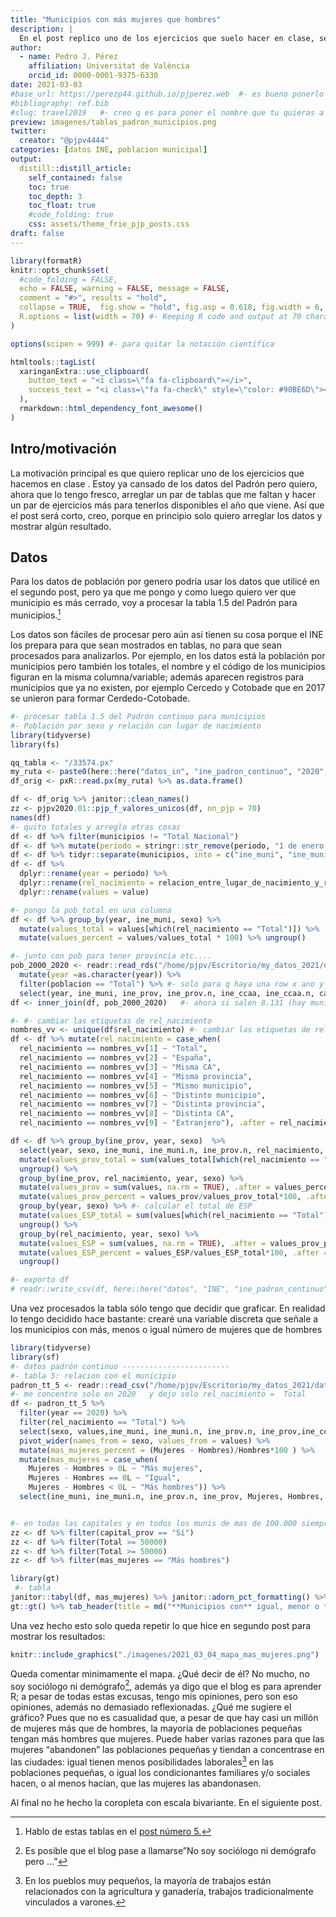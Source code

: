 ```yaml
---
title: "Municipios con más mujeres que hombres"
description: |
  En el post replico uno de los ejercicios que suelo hacer en clase, se trata de obtener y visualizar los municipios españoles que tienen más mujeres que hombres. LLama la atención que, apeasr de hay casi un millón de mujeres más que de hombres, el 75% de los municipios, generalmente los municipios más pequeños, tienen más hombres que mujeres. 
author:
  - name: Pedro J. Pérez
    affiliation: Universitat de València
    orcid_id: 0000-0001-9375-6330
date: 2021-03-03
#base_url: https://perezp44.github.io/pjperez.web  #- es bueno ponerlo
#bibliography: ref.bib
#slug: travel2019   #- creo q es para poner el nombre que tu quieras a la carpeta del post
preview: imagenes/tablas_padron_municipios.png
twitter:
  creator: "@pjpv4444"
categories: [datos INE, poblacion municipal]
output:
  distill::distill_article:
    self_contained: false
    toc: true
    toc_depth: 3
    toc_float: true   
    #code_folding: true
    css: assets/theme_frie_pjp_posts.css 
draft: false
---
```


```r
library(formatR)
knitr::opts_chunk$set(
  #code_folding = FALSE,
  echo = FALSE, warning = FALSE, message = FALSE,
  comment = "#>", results = "hold",
  collapse = TRUE,  fig.show = "hold", fig.asp = 0.618, fig.width = 6, out.width = "70%", fig.align = "center",
  R.options = list(width = 70) #- Keeping R code and output at 70 characters wide (or less) is recommended for readability on a variety of devices and screen sizes.
)
```

```r
options(scipen = 999) #- para quitar la notación científica
```

```r
htmltools::tagList(
  xaringanExtra::use_clipboard(
    button_text = "<i class=\"fa fa-clipboard\"></i>",
    success_text = "<i class=\"fa fa-check\" style=\"color: #90BE6D\"></i>",
  ),
  rmarkdown::html_dependency_font_awesome()
)
```

## Intro/motivación

La motivación principal es que quiero replicar uno de los ejercicios que hacemos en clase . Estoy ya cansado de los datos del Padrón pero quiero, ahora que lo  tengo fresco, arreglar un par de tablas que me faltan y hacer un par de ejercicios más para tenerlos disponibles el año que viene. Así que el post será corto, creo, porque en principio solo quiero arreglar los datos y mostrar algún resultado. 

## Datos

Para los datos de población por genero podría usar los datos que utilicé en el segundo post, pero ya que me pongo y como luego quiero ver que municipio es más cerrado, voy a procesar la tabla 1.5 del Padrón para municipios.^[Hablo de estas tablas en el [post número 5.](file:///home/pjpv/Escritorio/pjperez.web/docs/posts/2021-02-28-seguimos-con-el-padron-continuo/index.html)]

Los datos son fáciles de procesar pero aún así tienen su cosa porque el INE los prepara para que sean mostrados en tablas, no para que sean procesados para analizarlos. Por ejemplo, en los datos está la población por municipios pero también los totales, el nombre y el código de los municipios figuran en la misma columna/variable; además aparecen registros para municipios que ya no existen, por ejemplo Cercedo y Cotobade que en 2017 se unieron para formar Cerdedo-Cotobade.

```r
#- procesar tabla 1.5 del Padrón continuo para municipios
#- Población por sexo y relación con lugar de nacimiento
library(tidyverse)
library(fs)

qq_tabla <- "/33574.px"  
my_ruta <- paste0(here::here("datos_in", "ine_padron_continuo", "2020", "municipios"), qq_tabla)
df_orig <- pxR::read.px(my_ruta) %>% as.data.frame()

df <- df_orig %>% janitor::clean_names()
zz <- pjpv2020.01::pjp_f_valores_unicos(df, nn_pjp = 70)
names(df)
#- quito totales y arreglo otras cosas
df <- df %>% filter(municipios != "Total Nacional") 
df <- df %>% mutate(periodo = stringr::str_remove(periodo, "1 de enero de "))
df <- df %>% tidyr::separate(municipios, into = c("ine_muni", "ine_muni.n") , sep = " ", extra = "merge")
df <- df %>% 
  dplyr::rename(year = periodo) %>% 
  dplyr::rename(rel_nacimiento = relacion_entre_lugar_de_nacimiento_y_residencia) %>% 
  dplyr::rename(values = value) 

#- pongo la pob_total en una columna
df <- df %>% group_by(year, ine_muni, sexo) %>% 
  mutate(values_total = values[which(rel_nacimiento == "Total")]) %>%  
  mutate(values_percent = values/values_total * 100) %>% ungroup()

#- junto con pob para tener provincia etc....
pob_2000_2020 <- readr::read_rds("/home/pjpv/Escritorio/my_datos_2021/datos/INE/pob_mun/ine_pob_mun_1996_2020.rds") %>% 
  mutate(year =as.character(year)) %>% 
  filter(poblacion == "Total") %>% #- solo para q haya una row x ano y muni (es q hay 3 H, M y T)
  select(year, ine_muni, ine_prov, ine_prov.n, ine_ccaa, ine_ccaa.n, capital_prov, capital_ccaa)  
df <- inner_join(df, pob_2000_2020)   #- ahora si salen 8.131 (hay muni ya muertos Cotobade, Oza etc....)

#- #- cambiar las etiquetas de rel_nacimiento
nombres_vv <- unique(df$rel_nacimiento) #- cambiar las etiquetas de rel_nacimiento
df <- df %>% mutate(rel_nacimiento = case_when(
  rel_nacimiento == nombres_vv[1] ~ "Total",
  rel_nacimiento == nombres_vv[2] ~ "España",
  rel_nacimiento == nombres_vv[3] ~ "Misma CA",
  rel_nacimiento == nombres_vv[4] ~ "Misma provincia",
  rel_nacimiento == nombres_vv[5] ~ "Mismo municipio",
  rel_nacimiento == nombres_vv[6] ~ "Distinto municipio",
  rel_nacimiento == nombres_vv[7] ~ "Distinta provincia",
  rel_nacimiento == nombres_vv[8] ~ "Distinta CA",
  rel_nacimiento == nombres_vv[9] ~ "Extranjero"), .after = rel_nacimiento)

df <- df %>% group_by(ine_prov, year, sexo)  %>% 
  select(year, sexo, ine_muni, ine_muni.n, ine_prov.n, rel_nacimiento, values, values_total, values_percent, everything()) %>% 
  mutate(values_prov_total = sum(values_total[which(rel_nacimiento == "Total")] , na.rm = TRUE), .after = values_percent) %>%
  ungroup() %>% 
  group_by(ine_prov, rel_nacimiento, year, sexo) %>% 
  mutate(values_prov = sum(values, na.rm = TRUE), .after = values_percent) %>% ungroup() %>%
  mutate(values_prov_percent = values_prov/values_prov_total*100, .after = values_prov_total) %>% 
  group_by(year, sexo) %>% #- calcular el total de ESP
  mutate(values_ESP_total = sum(values[which(rel_nacimiento == "Total")], na.rm = TRUE), .after = values_prov_percent) %>% 
  ungroup() %>% 
  group_by(rel_nacimiento, year, sexo) %>% 
  mutate(values_ESP = sum(values, na.rm = TRUE), .after = values_prov_percent) %>% ungroup() %>% 
  mutate(values_ESP_percent = values_ESP/values_ESP_total*100, .after = values_ESP_total)  %>% 
  ungroup()

#- exporto df
# readr::write_csv(df, here::here("datos", "INE", "ine_padron_continuo", "tablas_muni", "tabla_5_relacion_muni.csv"))
```

Una vez procesados la tabla sólo tengo que decidir que graficar. En realidad lo tengo decidido hace bastante: crearé una variable discreta que señale a los municipios con más, menos o igual número de mujeres que de hombres

```r
library(tidyverse)
library(sf)
#- datos padrón continuo ------------------------
#- tabla 5: relacion con el municipio 
padron_tt_5 <- readr::read_csv("/home/pjpv/Escritorio/my_datos_2021/datos/INE/ine_padron_continuo/tablas_muni/tabla_5_relacion_muni.csv")
#- me concentro solo en 2020   y dejo solo rel_nacimiento =  Total
df <- padron_tt_5 %>% 
  filter(year == 2020) %>% 
  filter(rel_nacimiento == "Total") %>% 
  select(sexo, values,ine_muni, ine_muni.n, ine_prov.n, ine_prov,ine_ccaa, ine_ccaa.n, capital_prov, capital_ccaa) %>% 
  pivot_wider(names_from = sexo, values_from = values) %>% 
  mutate(mas_mujeres_percent = (Mujeres - Hombres)/Hombres*100 ) %>% 
  mutate(mas_mujeres = case_when(
    Mujeres - Hombres > 0L ~ "Más mujeres",
    Mujeres - Hombres == 0L ~ "Igual",
    Mujeres - Hombres < 0L ~ "Más hombres")) %>% 
  select(ine_muni, ine_muni.n, ine_prov.n, ine_prov, Mujeres, Hombres, Total, mas_mujeres_percent, mas_mujeres,ine_ccaa, ine_ccaa.n, capital_prov, capital_ccaa) 


#- en todas las capitales y en todos los munis de mas de 100.000 siempre hay mas mujeres
zz <- df %>% filter(capital_prov == "Sí")
zz <- df %>% filter(Total >= 50000)
zz <- df %>% filter(Total >= 50000)
zz <- df %>% filter(mas_mujeres == "Más hombres")
```


```r
library(gt)
 #- tabla
janitor::tabyl(df, mas_mujeres) %>% janitor::adorn_pct_formatting() %>% janitor::adorn_totals("row") %>% 
gt::gt() %>% tab_header(title = md("**Municipios con** igual, menor o **mayor número de mujeres** que de hombres")) %>% tab_source_note(md("Datos provenientes del Padrón Continuo del INE")) %>% cols_label(mas_mujeres = "", n = "nº de municipios", percent = "Porcentaje")

```




Una vez hecho esto solo queda repetir lo que hice en segundo post para mostrar los resultados:

```r
knitr::include_graphics("./imagenes/2021_03_04_mapa_mas_mujeres.png")
```

Queda comentar minimamente el mapa. ¿Qué decir de él? No mucho, no soy sociólogo ni demógrafo^[Es posible que el blog pase a llamarse"No soy sociólogo ni demógrafo pero ..."], además ya digo que el blog es para aprender R; a pesar de todas estas excusas, tengo mis opiniones, pero son eso opiniones, además no demasiado reflexionadas. ¿Qué me sugiere el gráfico? Pues que no es casualidad que, a pesar de que hay casi un millón de mujeres más que de hombres, la mayoría de poblaciones pequeñas tengan más hombres que mujeres. Puede haber varias razones para que las mujeres "abandonen" las poblaciones pequeñas y tiendan a concentrase en las ciudades: igual tienen menos posibilidades laborales^[En los pueblos muy pequeños, la mayoría de trabajos están relacionados con la agricultura y ganadería, trabajos tradicionalmente vinculados a varones.] en las poblaciones pequeñas, o igual los condicionantes familiares y/o sociales hacen, o al menos hacían, que las mujeres las abandonasen.


Al final no he hecho la coropleta con escala bivariante. En el siguiente post.
